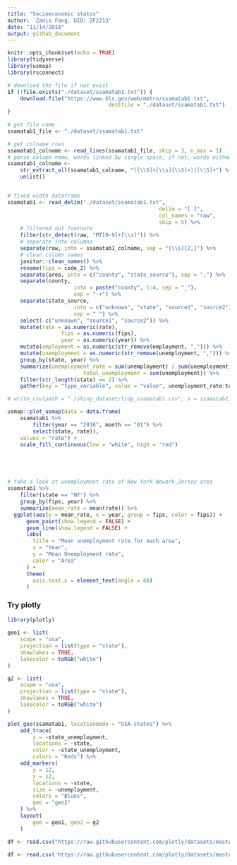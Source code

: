 ```yaml
---
title: "Socioeconomic status"
author: 'Zanis Fang, UID: ZF2213'
date: "11/14/2018"
output: github_document
---
```


```r
knitr::opts_chunk$set(echo = TRUE)
library(tidyverse)
library(usmap)
library(rsconnect)

```


```r
# download the file if not exist
if (!file.exists("./dataset/ssamatab1.txt")) {
	download.file("https://www.bls.gov/web/metro/ssamatab1.txt",
								destfile = "./dataset/ssamatab1.txt")
}
	
# get file name
ssamatab1_file <- "./dataset/ssamatab1.txt"

# get colname rows
ssamatab1_colname <- read_lines(ssamatab1_file, skip = 3, n_max = 1)
# parse column name, words linked by single space, if not, words without space
ssamatab1_colname <-
	str_extract_all(ssamatab1_colname, "([\\S]+[\\s][\\S]+)|[\\S]+") %>%
	unlist()


# fixed width dataframe
ssamatab1 <- read_delim("./dataset/ssamatab1.txt",
												delim = "[ ]",
												col_names = "raw",
												skip = 5) %>%
	# filtered out footnote
	filter(str_detect(raw, "MT[0-9]+[\\s]")) %>%
	# separate into columns
	separate(raw, into = ssamatab1_colname, sep = "[\\s]{2,}") %>% 
	# clean column names
	janitor::clean_names() %>%
	rename(fips = code_2) %>% 
	separate(area, into = c("county", "state_source"), sep = ",") %>%
	separate(county,
					 into = paste("county", 1:4, sep = "_"),
					 sep = "-+") %>%
	separate(state_source,
					 into = c("unknown", "state", "source1", "source2"),
					 sep = " ") %>% 
	select(-c("unknown", "source1", "source2")) %>% 
	mutate(rate = as.numeric(rate),
				 fips = as.numeric(fips),
				 year = as.numeric(year)) %>% 
	mutate(employment = as.numeric(str_remove(employment, ","))) %>% 
	mutate(unemployment = as.numeric(str_remove(unemployment, ","))) %>%
	group_by(state, year) %>%
	summarize(unemployment_rate = sum(unemployment) / sum(unemployment * 100 / rate),
						total_unemployment = sum(unemployment)) %>% 
	filter(str_length(state) == 2) %>% 
	gather(key = "type_variable", value = "value", unemployment_rate:total_unemployment)

# write_csv(path = "./shiny_dataset/tidy_ssamatab1.csv", x = ssamatab1)

usmap::plot_usmap(data = data.frame(
	ssamatab1 %>%
		filter(year == "2016", month == "01") %>% 
		select(state, rate)),
	values = "rate") +
	scale_fill_continuous(low = "white", high = "red")





# take a look at unemployment rate of New York-Newark_Jersey area
ssamatab1 %>%
	filter(state == "NY") %>%
	group_by(fips, year) %>%
	summarize(mean_rate = mean(rate)) %>%
  ggplot(aes(y = mean_rate, x = year, group = fips, color = fips)) +
	  geom_point(show.legend = FALSE) +
	  geom_line(show.legend = FALSE) +
	  labs(
	    title = "Mean unemployment rate for each area",
	    x = "Year",
	    y = "Mean Unemployment rate",
	    color = "Area"
	  ) +
	  theme(
	  	axis.text.x = element_text(angle = 60)
	  )

```

### Try plotly

```r
library(plotly)
	
geo1 <- list(
	scope = "usa",
	projection = list(type = "state"),
	showlakes = TRUE,
	lakecolor = toRGB("white")
)

g2 <- list(
	scope = "usa",
	projection = list(type = "state"),
	showlakes = TRUE,
	lakecolor = toRGB("white")
)

plot_geo(ssamatab1, locationmode = "USA-states") %>% 
	add_trace(
		z = ~state_unemployment,
		locations = ~state,
		color = ~state_unemployment,
		colors = "Reds") %>%
	add_markers(
		y = 12,
		x = 12,
		locations = ~state,
		size = ~unemployment,
		colors = "Blues",
		geo = "geo2"
	) %>%
	layout(
		geo = geo1, geo2 = g2
	)

df <- read.csv("https://raw.githubusercontent.com/plotly/datasets/master/2011_us_ag_exports.csv")

df <- read.csv('https://raw.githubusercontent.com/plotly/datasets/master/2014_ebola.csv')

```


